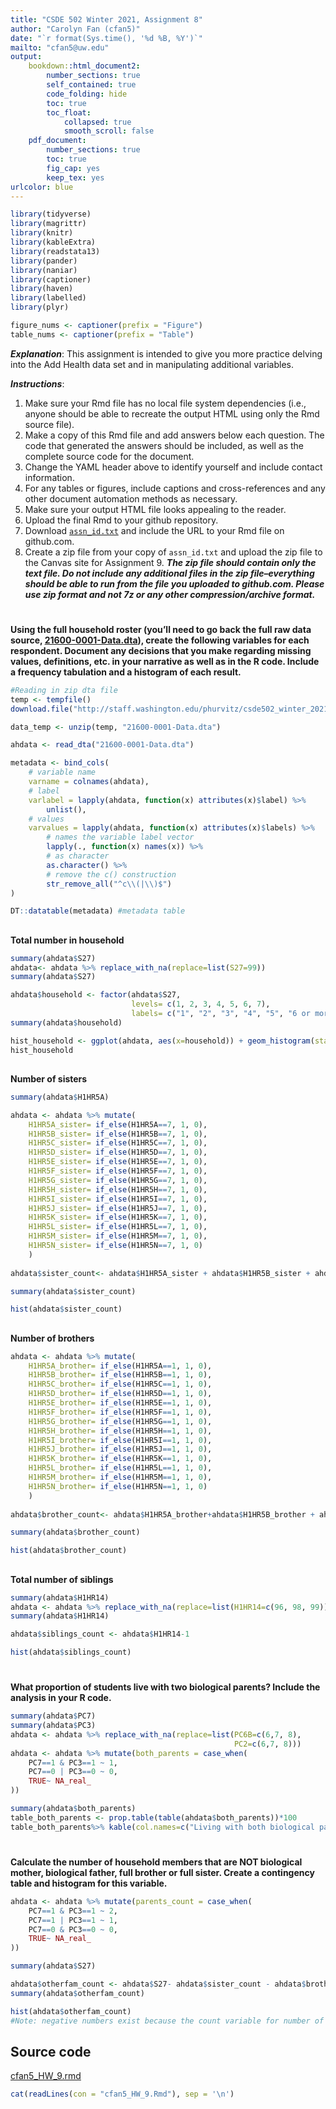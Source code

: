```yaml
---
title: "CSDE 502 Winter 2021, Assignment 8"
author: "Carolyn Fan (cfan5)"
date: "`r format(Sys.time(), '%d %B, %Y')`"
mailto: "cfan5@uw.edu"
output: 
    bookdown::html_document2:
        number_sections: true
        self_contained: true
        code_folding: hide
        toc: true
        toc_float:
            collapsed: true
            smooth_scroll: false
    pdf_document:
        number_sections: true
        toc: true
        fig_cap: yes
        keep_tex: yes
urlcolor: blue 
---
```


```r
library(tidyverse)
library(magrittr)
library(knitr)
library(kableExtra)
library(readstata13)
library(pander)
library(naniar)
library(captioner)
library(haven)
library(labelled)
library(plyr)

figure_nums <- captioner(prefix = "Figure")
table_nums <- captioner(prefix = "Table")
```

___Explanation___:
This assignment is intended to give you more practice delving into the Add Health data set and in manipulating additional variables. 

___Instructions___: 

1. Make sure your Rmd file has no local file system dependencies (i.e., anyone should be able to recreate the output HTML using only the Rmd source file).
1. Make a copy of this Rmd file and add answers below each question. The code that generated the answers should be included, as well as the complete source code for the document.
1. Change the YAML header above to identify yourself and include contact information.
1. For any tables or figures, include captions and cross-references and any other document automation methods as necessary.
1. Make sure your output HTML file looks appealing to the reader.
1. Upload the final Rmd to your github repository.
1. Download [`assn_id.txt`](http://staff.washington.edu/phurvitz/csde502_winter_2021/assignments/assn_id.txt) and include the URL to your Rmd file on github.com.
1. Create a zip file from your copy of `assn_id.txt` and upload the zip file to the Canvas site for Assignment 9. ___The zip file should contain only the text file. Do not include any additional files in the zip file--everything should be able to run from the file you uploaded to github.com. Please use zip format and not 7z or any other compression/archive format.___


#
__Using the full household roster (you'll need to go back the full raw data source, [21600-0001-Data.dta](http://staff.washington.edu/phurvitz/csde502_winter_2021/data/21600-0001-Data.dta.zip)), create the following variables for each respondent. Document any decisions that you make regarding missing values, definitions, etc. in your narrative as well as in the R code.  Include a frequency tabulation and a histogram of each result.__

```r
#Reading in zip dta file 
temp <- tempfile()
download.file("http://staff.washington.edu/phurvitz/csde502_winter_2021/data/21600-0001-Data.dta.zip", temp)

data_temp <- unzip(temp, "21600-0001-Data.dta")

ahdata <- read_dta("21600-0001-Data.dta")

metadata <- bind_cols(
    # variable name
    varname = colnames(ahdata),
    # label
    varlabel = lapply(ahdata, function(x) attributes(x)$label) %>% 
        unlist(),
    # values
    varvalues = lapply(ahdata, function(x) attributes(x)$labels) %>% 
        # names the variable label vector
        lapply(., function(x) names(x)) %>% 
        # as character
        as.character() %>% 
        # remove the c() construction
        str_remove_all("^c\\(|\\)$")
)

DT::datatable(metadata) #metadata table
```


##
__Total number in household__
```r
summary(ahdata$S27)
ahdata<- ahdata %>% replace_with_na(replace=list(S27=99))
summary(ahdata$S27)

ahdata$household <- factor(ahdata$S27, 
                           levels= c(1, 2, 3, 4, 5, 6, 7),
                           labels= c("1", "2", "3", "4", "5", "6 or more", "Other"))
summary(ahdata$household)

hist_household <- ggplot(ahdata, aes(x=household)) + geom_histogram(stat="count", na.rm =TRUE)
hist_household
```

##
__Number of sisters__
```r
summary(ahdata$H1HR5A)

ahdata <- ahdata %>% mutate(
    H1HR5A_sister= if_else(H1HR5A==7, 1, 0), 
    H1HR5B_sister= if_else(H1HR5B==7, 1, 0),
    H1HR5C_sister= if_else(H1HR5C==7, 1, 0),
    H1HR5D_sister= if_else(H1HR5D==7, 1, 0),
    H1HR5E_sister= if_else(H1HR5E==7, 1, 0),
    H1HR5F_sister= if_else(H1HR5F==7, 1, 0),
    H1HR5G_sister= if_else(H1HR5G==7, 1, 0),
    H1HR5H_sister= if_else(H1HR5H==7, 1, 0),
    H1HR5I_sister= if_else(H1HR5I==7, 1, 0),
    H1HR5J_sister= if_else(H1HR5J==7, 1, 0),
    H1HR5K_sister= if_else(H1HR5K==7, 1, 0),
    H1HR5L_sister= if_else(H1HR5L==7, 1, 0),
    H1HR5M_sister= if_else(H1HR5M==7, 1, 0),
    H1HR5N_sister= if_else(H1HR5N==7, 1, 0)
    )
 
ahdata$sister_count<- ahdata$H1HR5A_sister + ahdata$H1HR5B_sister + ahdata$H1HR5C_sister+ahdata$H1HR5D_sister+ahdata$H1HR5E_sister+ahdata$H1HR5F_sister+ahdata$H1HR5G_sister+ahdata$H1HR5H_sister+ahdata$H1HR5I_sister+ahdata$H1HR5J_sister+ahdata$H1HR5K_sister+ahdata$H1HR5L_sister+ahdata$H1HR5M_sister+ahdata$H1HR5N_sister

summary(ahdata$sister_count)

hist(ahdata$sister_count)
```

##
__Number of brothers__

```r
ahdata <- ahdata %>% mutate(
    H1HR5A_brother= if_else(H1HR5A==1, 1, 0), 
    H1HR5B_brother= if_else(H1HR5B==1, 1, 0),
    H1HR5C_brother= if_else(H1HR5C==1, 1, 0),
    H1HR5D_brother= if_else(H1HR5D==1, 1, 0),
    H1HR5E_brother= if_else(H1HR5E==1, 1, 0),
    H1HR5F_brother= if_else(H1HR5F==1, 1, 0),
    H1HR5G_brother= if_else(H1HR5G==1, 1, 0),
    H1HR5H_brother= if_else(H1HR5H==1, 1, 0),
    H1HR5I_brother= if_else(H1HR5I==1, 1, 0),
    H1HR5J_brother= if_else(H1HR5J==1, 1, 0),
    H1HR5K_brother= if_else(H1HR5K==1, 1, 0),
    H1HR5L_brother= if_else(H1HR5L==1, 1, 0),
    H1HR5M_brother= if_else(H1HR5M==1, 1, 0),
    H1HR5N_brother= if_else(H1HR5N==1, 1, 0)
    )
 
ahdata$brother_count<- ahdata$H1HR5A_brother+ahdata$H1HR5B_brother + ahdata$H1HR5C_brother+ahdata$H1HR5D_brother+ahdata$H1HR5E_brother+ahdata$H1HR5F_brother+ahdata$H1HR5G_brother+ahdata$H1HR5H_brother+ahdata$H1HR5I_brother+ahdata$H1HR5J_brother+ahdata$H1HR5K_brother+ahdata$H1HR5L_brother+ahdata$H1HR5M_brother+ahdata$H1HR5N_brother

summary(ahdata$brother_count)

hist(ahdata$brother_count)
```

##
__Total number of siblings__

```r
summary(ahdata$H1HR14)
ahdata <- ahdata %>% replace_with_na(replace=list(H1HR14=c(96, 98, 99)))
summary(ahdata$H1HR14)

ahdata$siblings_count <- ahdata$H1HR14-1

hist(ahdata$siblings_count)
```

#
__What proportion of students live with two biological parents? Include the analysis in your R code.__
```r
summary(ahdata$PC7)
summary(ahdata$PC3)
ahdata <- ahdata %>% replace_with_na(replace=list(PC6B=c(6,7, 8),
                                                  PC2=c(6,7, 8)))
ahdata <- ahdata %>% mutate(both_parents = case_when(
    PC7==1 & PC3==1 ~ 1,
    PC7==0 | PC3==0 ~ 0,
    TRUE~ NA_real_
))

summary(ahdata$both_parents)
table_both_parents <- prop.table(table(ahdata$both_parents))*100
table_both_parents%>% kable(col.names=c("Living with both biological parents (0=no, 1=yes)", "Proportion(%)"))
```

#
__Calculate the number of household members that are NOT biological mother, biological father, full brother or full sister. Create a contingency table and histogram for this variable.__

```r
ahdata <- ahdata %>% mutate(parents_count = case_when(
    PC7==1 & PC3==1 ~ 2,
    PC7==1 | PC3==1 ~ 1,
    PC7==0 & PC3==0 ~ 0,
    TRUE~ NA_real_
))

summary(ahdata$S27)

ahdata$otherfam_count <- ahdata$S27- ahdata$sister_count - ahdata$brother_count - ahdata$parents_count
summary(ahdata$otherfam_count)

hist(ahdata$otherfam_count)
#Note: negative numbers exist because the count variable for number of people in household had a cut-off at "6 or more" family members
```

## Source code
[cfan5_HW_9.rmd](cfan5_HW_9.Rmd)
```r
cat(readLines(con = "cfan5_HW_9.Rmd"), sep = '\n')
```
